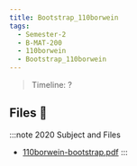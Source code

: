 ```yaml
---
title: Bootstrap_110borwein
tags:
  - Semester-2
  - B-MAT-200
  - 110borwein
  - Bootstrap_110borwein
---
```

> Timeline: ?


## Files 📂

:::note 2020 Subject and Files
- [110borwein-bootstrap.pdf](https://github.com/Studio-17/Epitech-Subjects/raw/main/Semester-2/B-MAT-200/110borwein/Bootstrap_110borwein/110borwein-bootstrap.pdf)
:::

